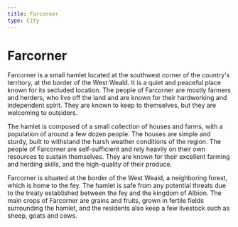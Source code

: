 ```yaml
---
title: Farcorner
type: City
---
```

# Farcorner

Farcorner is a small hamlet located at the southwest corner of the country's territory, at the border of the West Weald. It is a quiet and peaceful place known for its secluded location. The people of Farcorner are mostly farmers and herders, who live off the land and are known for their hardworking and independent spirit. They are known to keep to themselves, but they are welcoming to outsiders.

The hamlet is composed of a small collection of houses and farms, with a population of around a few dozen people. The houses are simple and sturdy, built to withstand the harsh weather conditions of the region. The people of Farcorner are self-sufficient and rely heavily on their own resources to sustain themselves. They are known for their excellent farming and herding skills, and the high-quality of their produce.

Farcorner is situated at the border of the West Weald, a neighboring forest, which is home to the fey. The hamlet is safe from any potential threats due to the treaty established between the fey and the kingdom of Albion. The main crops of Farcorner are grains and fruits, grown in fertile fields surrounding the hamlet, and the residents also keep a few livestock such as sheep, goats and cows.
